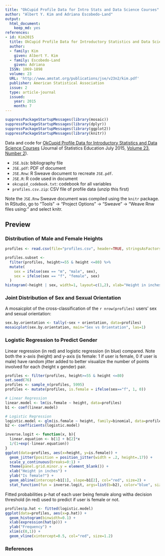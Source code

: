 ```yaml
---
title: "OkCupid Profile Data for Intro Stats and Data Science Courses"
author: "Albert Y. Kim and Adriana Escobedo-Land"
output:
  html_document:
    keep_md: yes
references:
- id: Kim2015
  title: OkCupid Profile Data for Introductory Statistics and Data Science Courses
  author:
  - family: Kim
    given: Albert Y. Kim
  - family: Escobedo-Land
    given: Adriana
  ISSN: 1069-1898
  volume: 23
  URL: 'http://www.amstat.org/publications/jse/v23n2/kim.pdf'
  publisher: American Statistical Association
  issue: 2
  type: article-journal
  issued:
    year: 2015
    month: 7
---
```


```r
suppressPackageStartupMessages(library(mosaic))
suppressPackageStartupMessages(library(dplyr))
suppressPackageStartupMessages(library(ggplot2))
suppressPackageStartupMessages(library(knitr))
```

Data and code for [OkCupid Profile Data for Introductory Statistics and Data Science Courses](http://www.amstat.org/publications/jse/v23n2/kim.pdf) (Journal of Statistics Education July 2015, [Volume 23, Number 2](http://www.amstat.org/publications/jse/contents_2015.html)).

* `JSE.bib`:  bibliography file
* `JSE.pdf`:  PDF of document
* `JSE.Rnw`:  R Sweave document to recreate `JSE.pdf`. 
* `JSE.R`:  R code used in document
* `okcupid_codebook.txt`:  codebook for all variables
* `profiles.csv.zip`: CSV file of profile data (unzip this first)

Note the `JSE.Rnw` Sweave document was compiled using the `knitr` package. In RStudio, go to "Tools" -> "Project Options" -> "Sweave" -> "Weave Rnw files using:" and select knitr.  

## Preview

### Distribution of Male and Female Heights

```r
profiles <- read.csv(file="profiles.csv", header=TRUE, stringsAsFactors=FALSE)
```

```r
profiles.subset <- 
  filter(profiles, height>=55 & height <=80) %>%
  mutate(
    sex = ifelse(sex == "m", "male", sex),
    sex = ifelse(sex == "f", "female", sex)
  )
histogram(~height | sex, width=1, layout=c(1,2), xlab="Height in inches", data=profiles.subset)
```



### Joint Distribution of Sex and Sexual Orientation

A mosaicplot of the cross-classification of the `r nrow(profiles)` users' sex and sexual orientation:  

```r
sex.by.orientation <- tally(~sex + orientation, data=profiles)
mosaicplot(sex.by.orientation, main="Sex vs Orientation", las=1)
```


### Logistic Regression to Predict Gender

Linear regression (in red) and logistic regression (in blue) compared.  Note both the x-axis (height) and y-axis (is female: 1 if user is female, 0 if user is male) have random jitter added to better visualize the number of points involved for each (height x gender) pair.

```r
profiles <- filter(profiles, height>=55 & height <=80)
set.seed(76)
profiles <- sample_n(profiles, 5995)
profiles <- mutate(profiles, is.female = ifelse(sex=="f", 1, 0))

# Linear Regression
linear.model <- lm(is.female ~ height, data=profiles)
b1 <- coef(linear.model)

# Logistic Regression
logistic.model <- glm(is.female ~ height, family=binomial, data=profiles)
b2 <- coefficients(logistic.model)

inverse.logit <- function(x, b){
  linear.equation <- b[1] + b[2]*x
  1/(1+exp(-linear.equation))
}
ggplot(data=profiles, aes(x=height, y=is.female)) +
  geom_jitter(position = position_jitter(width = .2, height=.17)) +
  scale_y_continuous(breaks=0:1) +
  theme(panel.grid.minor.y = element_blank()) +
  xlab("Height in inches") +
  ylab("Is female?") +
  geom_abline(intercept=b1[1], slope=b1[2], col="red", size=2) +
  stat_function(fun = inverse.logit, args=list(b=b2), color="blue", size=2)
```

Fitted probabilities p-hat of each user being female along witha decision threshold (in red) used to predict if user is female or not.  

```r
profiles$p.hat <- fitted(logistic.model)
ggplot(data=profiles, aes(x=p.hat)) +
  geom_histogram(binwidth=0.1) +
  xlab(expression(hat(p))) +
  ylab("Frequency") +
  xlim(c(0,1)) +
  geom_vline(xintercept=0.5, col="red", size=1.2)
```

### References


